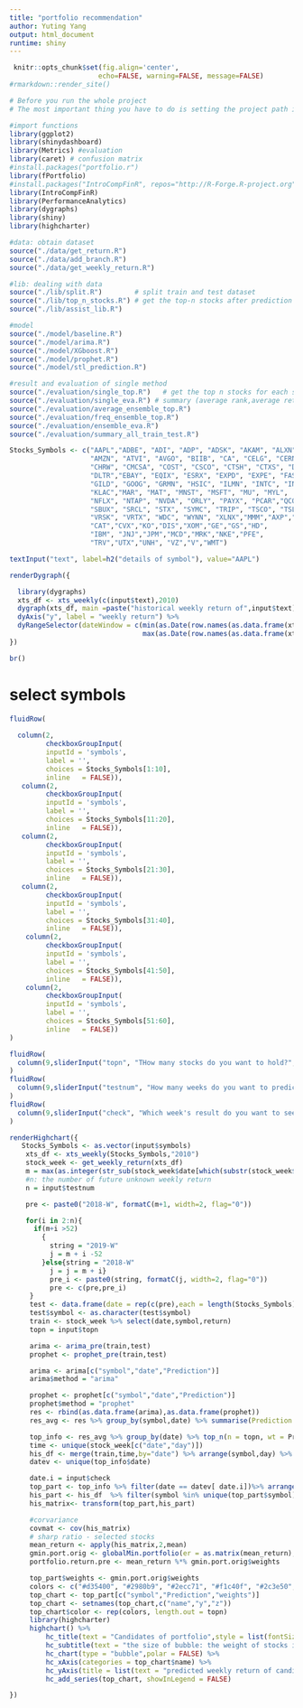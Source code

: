 ```yaml
---
title: "portfolio recommendation"
author: Yuting Yang
output: html_document
runtime: shiny
---
```



```r
 knitr::opts_chunk$set(fig.align='center',
                      echo=FALSE, warning=FALSE, message=FALSE)
#rmarkdown::render_site()
```



```r
# Before you run the whole project 
# The most important thing you have to do is setting the project path in your computer 

#import functions
library(ggplot2)
library(shinydashboard)
library(Metrics) #evaluation
library(caret) # confusion matrix
#install.packages("portfolio.r")
library(fPortfolio)
#install.packages("IntroCompFinR", repos="http://R-Forge.R-project.org")
library(IntroCompFinR)
library(PerformanceAnalytics)
library(dygraphs)
library(shiny)
library(highcharter)

#data: obtain dataset
source("./data/get_return.R")
source("./data/add_branch.R")
source("./data/get_weekly_return.R")

#lib: dealing with data
source("./lib/split.R")        # split train and test dataset
source("./lib/top_n_stocks.R") # get the top-n stocks after prediction
source("./lib/assist_lib.R")   

#model
source("./model/baseline.R")
source("./model/arima.R")
source("./model/XGboost.R")
source("./model/prophet.R")
source("./model/stl_prediction.R")

#result and evaluation of single method
source("./evaluation/single_top.R")   # get the top n stocks for each single method
source("./evaluation/single_eva.R") # summary (average rank,average retrun, correct_rate) of each single method and each test date
source("./evaluation/average_ensemble_top.R")
source("./evaluation/freq_ensemble_top.R")
source("./evaluation/ensemble_eva.R")
source("./evaluation/summary_all_train_test.R")

```

```r
Stocks_Symbols <- c("AAPL","ADBE", "ADI", "ADP", "ADSK", "AKAM", "ALXN", "AMAT", "AMGN",
                    "AMZN", "ATVI", "AVGO", "BIIB", "CA", "CELG", "CERN",
                    "CHRW", "CMCSA", "COST", "CSCO", "CTSH", "CTXS", "DISCA",
                    "DLTR","EBAY", "EQIX", "ESRX", "EXPD", "EXPE", "FAST", "FB", "FFIV", "FISV", 
                    "GILD", "GOOG", "GRMN", "HSIC", "ILMN", "INTC", "INTU", "ISRG",
                    "KLAC","MAR", "MAT", "MNST", "MSFT", "MU", "MYL", 
                    "NFLX", "NTAP", "NVDA", "ORLY", "PAYX", "PCAR","QCOM","REGN","ROST", 
                    "SBUX", "SRCL", "STX", "SYMC", "TRIP", "TSCO", "TSLA", "TXN",
                    "VRSK", "VRTX", "WDC", "WYNN", "XLNX","MMM","AXP","BA",
                    "CAT","CVX","KO","DIS","XOM","GE","GS","HD",
                    "IBM", "JNJ","JPM","MCD","MRK","NKE","PFE",
                    "TRV","UTX","UNH", "VZ","V","WMT")
```


```r

textInput("text", label=h2("details of symbol"), value="AAPL")

renderDygraph({

  library(dygraphs)
  xts_df <- xts_weekly(c(input$text),2010)
  dygraph(xts_df, main =paste("historical weekly return of",input$text)) %>%
  dyAxis("y", label = "weekly return") %>%
  dyRangeSelector(dateWindow = c(min(as.Date(row.names(as.data.frame(xts_df)))),
                                 max(as.Date(row.names(as.data.frame(xts_df))))))
})

br()
```


# select symbols
```r

fluidRow(
  
  column(2,
         checkboxGroupInput(
         inputId = 'symbols',
         label = '',
         choices = Stocks_Symbols[1:10],
         inline   = FALSE)),
   column(2,
         checkboxGroupInput(
         inputId = 'symbols',
         label = '',
         choices = Stocks_Symbols[11:20],
         inline   = FALSE)),
   column(2,
         checkboxGroupInput(
         inputId = 'symbols',
         label = '',
         choices = Stocks_Symbols[21:30],
         inline   = FALSE)),
   column(2,
         checkboxGroupInput(
         inputId = 'symbols',
         label = '',
         choices = Stocks_Symbols[31:40],
         inline   = FALSE)),
    column(2,
         checkboxGroupInput(
         inputId = 'symbols',
         label = '',
         choices = Stocks_Symbols[41:50],
         inline   = FALSE)),
    column(2,
         checkboxGroupInput(
         inputId = 'symbols',
         label = '',
         choices = Stocks_Symbols[51:60],
         inline   = FALSE))
)
```

```r
fluidRow(
  column(9,sliderInput("topn", "THow many stocks do you want to hold?", min=2, max=40,value=5,width = 5000))
)
fluidRow(
  column(9,sliderInput("testnum", "How many weeks do you want to predict?", min=1, max=10,value=4, width = 5000))
)
fluidRow(
  column(9,sliderInput("check", "Which week's result do you want to see", min=1, max=10,value=1, width = 5000))
)
```


```r

renderHighchart({
   Stocks_Symbols <- as.vector(input$symbols)
    xts_df <- xts_weekly(Stocks_Symbols,"2010")
    stock_week <- get_weekly_return(xts_df)
    m = max(as.integer(str_sub(stock_week$date[which(substr(stock_week$date,1,4)=="2018")],-2,-1)))
    #n: the number of future unknown weekly return
    n = input$testnum

    pre <- paste0("2018-W", formatC(m+1, width=2, flag="0"))

    for(i in 2:n){
      if(m+i >52)
        {
          string = "2019-W"
          j = m + i -52
        }else{string = "2018-W"
          j = j = m + i}
          pre_i <- paste0(string, formatC(j, width=2, flag="0"))
          pre <- c(pre,pre_i)
     }
     test <- data.frame(date = rep(c(pre),each = length(Stocks_Symbols)), symbol = (rep(Stocks_Symbols,n)),return = NA)
     test$symbol <- as.character(test$symbol)
     train <- stock_week %>% select(date,symbol,return)
     topn = input$topn

     arima <- arima_pre(train,test)
     prophet <- prophet_pre(train,test)

     arima <- arima[c("symbol","date","Prediction")]
     arima$method = "arima"

     prophet <- prophet[c("symbol","date","Prediction")]
     prophet$method = "prophet"
     res <- rbind(as.data.frame(arima),as.data.frame(prophet))
     res_avg <- res %>% group_by(symbol,date) %>% summarise(Prediction = mean(Prediction)) %>% arrange(date,desc(Prediction))

     top_info <- res_avg %>% group_by(date) %>% top_n(n = topn, wt = Prediction) %>% arrange(date,desc(Prediction))
     time <- unique(stock_week[c("date","day")])
     his_df <- merge(train,time,by="date") %>% arrange(symbol,day) %>% filter(symbol %in% unique(top_info$symbol))
     datev <- unique(top_info$date)

     date.i = input$check
     top_part <- top_info %>% filter(date == datev[ date.i])%>% arrange(symbol)
     his_part <- his_df  %>% filter(symbol %in% unique(top_part$symbol))%>% arrange(symbol)
     his_matrix<- transform(top_part,his_part)

     #corvariance
     covmat <- cov(his_matrix)
     # sharp ratio - selected stocks
     mean_return <- apply(his_matrix,2,mean)
     gmin.port.orig <- globalMin.portfolio(er = as.matrix(mean_return),cov.mat = covmat)
     portfolio.return.pre <- mean_return %*% gmin.port.orig$weights

     top_part$weights <- gmin.port.orig$weights
     colors <- c("#d35400", "#2980b9", "#2ecc71", "#f1c40f", "#2c3e50", "#7f8c8d","#000004", "#3B0F70", "#8C2981", "#DE4968", "#FE9F6D", "#FCFDBF")
     top_chart <- top_part[c("symbol","Prediction","weights")]
     top_chart <- setnames(top_chart,c("name","y","z"))
     top_chart$color <- rep(colors, length.out = topn)
     library(highcharter)
     highchart() %>%
         hc_title(text = "Candidates of portfolio",style = list(fontSize = "15px")) %>%
         hc_subtitle(text = "the size of bubble: the weight of stocks in portfolio") %>%
         hc_chart(type = "bubble",polar = FALSE) %>%
         hc_xAxis(categories = top_chart$name) %>%
         hc_yAxis(title = list(text = "predicted weekly return of candidates")) %>%
         hc_add_series(top_chart, showInLegend = FALSE)

})
```


